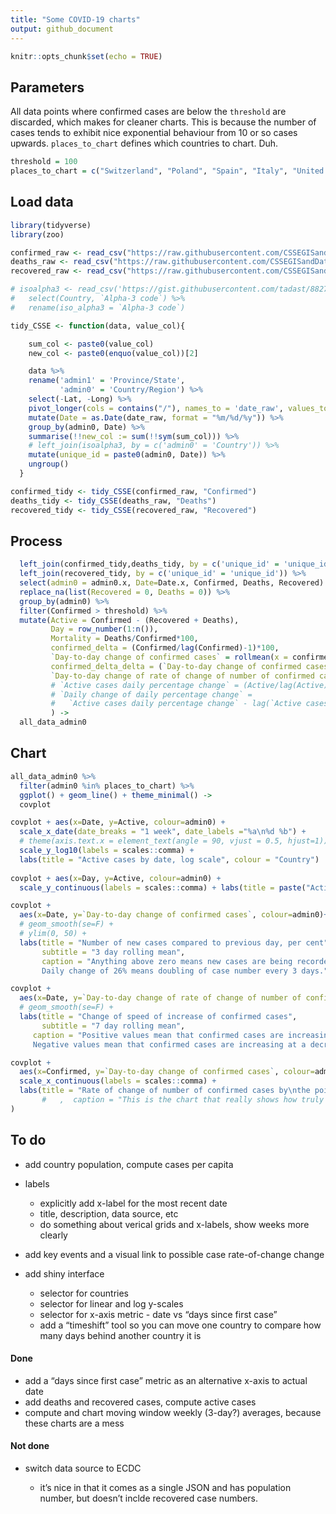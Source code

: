 ```yaml
---
title: "Some COVID-19 charts"
output: github_document
---
```


```r
knitr::opts_chunk$set(echo = TRUE)

```

## Parameters

All data points where confirmed cases are below the ``threshold`` are discarded, which makes for cleaner charts. This is because the number of cases tends to exhibit nice exponential behaviour from 10 or so cases upwards.
``places_to_chart`` defines which countries to chart. Duh.

```r
threshold = 100
places_to_chart = c("Switzerland", "Poland", "Spain", "Italy", "United Kingdom", "US")
```

## Load data

```r
library(tidyverse)
library(zoo)

confirmed_raw <- read_csv("https://raw.githubusercontent.com/CSSEGISandData/COVID-19/master/csse_covid_19_data/csse_covid_19_time_series/time_series_covid19_confirmed_global.csv")
deaths_raw <- read_csv("https://raw.githubusercontent.com/CSSEGISandData/COVID-19/master/csse_covid_19_data/csse_covid_19_time_series/time_series_covid19_deaths_global.csv")
recovered_raw <- read_csv("https://raw.githubusercontent.com/CSSEGISandData/COVID-19/master/csse_covid_19_data/csse_covid_19_time_series/time_series_covid19_recovered_global.csv")

# isoalpha3 <- read_csv('https://gist.githubusercontent.com/tadast/8827699/raw/7255fdfbf292c592b75cf5f7a19c16ea59735f74/countries_codes_and_coordinates.csv') %>%
#   select(Country, `Alpha-3 code`) %>%
#   rename(iso_alpha3 = `Alpha-3 code`)

tidy_CSSE <- function(data, value_col){

    sum_col <- paste0(value_col)
    new_col <- paste0(enquo(value_col))[2]

    data %>%
    rename('admin1' = 'Province/State',
           'admin0' = 'Country/Region') %>%
    select(-Lat, -Long) %>%
    pivot_longer(cols = contains("/"), names_to = 'date_raw', values_to = value_col) %>%
    mutate(Date = as.Date(date_raw, format = "%m/%d/%y")) %>%
    group_by(admin0, Date) %>%
    summarise(!!new_col := sum(!!sym(sum_col))) %>%
    # left_join(isoalpha3, by = c('admin0' = 'Country')) %>%
    mutate(unique_id = paste0(admin0, Date)) %>%
    ungroup()
  }

confirmed_tidy <- tidy_CSSE(confirmed_raw, "Confirmed")
deaths_tidy <- tidy_CSSE(deaths_raw, "Deaths")
recovered_tidy <- tidy_CSSE(recovered_raw, "Recovered")

``` 

## Process

```r

  left_join(confirmed_tidy,deaths_tidy, by = c('unique_id' = 'unique_id')) %>%
  left_join(recovered_tidy, by = c('unique_id' = 'unique_id')) %>%
  select(admin0 = admin0.x, Date=Date.x, Confirmed, Deaths, Recovered) %>%
  replace_na(list(Recovered = 0, Deaths = 0)) %>%
  group_by(admin0) %>%
  filter(Confirmed > threshold) %>%
  mutate(Active = Confirmed - (Recovered + Deaths),
         Day = row_number(1:n()),
         Mortality = Deaths/Confirmed*100,
         confirmed_delta = (Confirmed/lag(Confirmed)-1)*100,
         `Day-to-day change of confirmed cases` = rollmean(x = confirmed_delta, k = 3, align = "right", fill = NA),
         confirmed_delta_delta = (`Day-to-day change of confirmed cases`/lag(`Day-to-day change of confirmed cases`)-1)*100,
         `Day-to-day change of rate of change of number of confirmed cases` = rollmean(x = confirmed_delta_delta, k = 6, align = "right", fill = NA),
         # `Active cases daily percentage change` = (Active/lag(Active)-1)*100,
         # `Daily change of daily percentage change` = 
         #   `Active cases daily percentage change` - lag(`Active cases daily percentage change`)
         ) ->
  all_data_admin0

```
 
## Chart
 
```r

all_data_admin0 %>%
  filter(admin0 %in% places_to_chart) %>%
  ggplot() + geom_line() + theme_minimal() ->
  covplot

covplot + aes(x=Date, y=Active, colour=admin0) +
  scale_x_date(date_breaks = "1 week", date_labels ="%a\n%d %b") + 
  # theme(axis.text.x = element_text(angle = 90, vjust = 0.5, hjust=1))
  scale_y_log10(labels = scales::comma) + 
  labs(title = "Active cases by date, log scale", colour = "Country")
  
covplot + aes(x=Day, y=Active, colour=admin0) +
  scale_y_continuous(labels = scales::comma) + labs(title = paste("Active cases by day, since the day", threshold, "cases were first recorded"))

covplot + 
  aes(x=Date, y=`Day-to-day change of confirmed cases`, colour=admin0)+ 
  # geom_smooth(se=F) +
  # ylim(0, 50) +
  labs(title = "Number of new cases compared to previous day, per cent", 
       subtitle = "3 day rolling mean",
       caption = "Anything above zero means new cases are being recorded. 
       Daily change of 26% means doubling of case number every 3 days.")

covplot + 
  aes(x=Date, y=`Day-to-day change of rate of change of number of confirmed cases`, colour=admin0) + 
  # geom_smooth(se=F) + 
  labs(title = "Change of speed of increase of confirmed cases", 
       subtitle = "7 day rolling mean",
     caption = "Positive values mean that confirmed cases are increasing at an increasing rate. 
     Negative values mean that confirmed cases are increasing at a decreasing rate.")

covplot + 
  aes(x=Confirmed, y=`Day-to-day change of confirmed cases`, colour=admin0) +
  scale_x_continuous(labels = scales::comma) + 
  labs(title = "Rate of change of number of confirmed cases by\nthe point in the pandemic in which each country is"
       #   ,  caption = "This is the chart that really shows how truly screwed the US is."
)

```

## To do


* add country population, compute cases per capita

* labels

  * explicitly add x-label for the most recent date
  * title, description, data source, etc
  * do something about verical grids and x-labels, show weeks more clearly
   
* add key events and a visual link to possible case rate-of-change change
* add shiny interface

  * selector for countries
  * selector for linear and log y-scales
  * selector for x-axis metric - date vs "days since first case"
  * add a "timeshift" tool so you can move one country to compare how many days behind another country it is

#### Done
 
* add a "days since first case" metric as an alternative x-axis to actual date
* add deaths and recovered cases, compute active cases
* compute and chart moving window weekly (3-day?) averages, because these charts are a mess

#### Not done

* switch data source to ECDC
  
  * it's nice in that it comes as a single JSON and has population number, but doesn't inclde recovered case numbers.